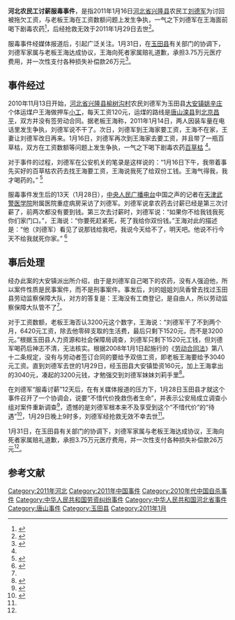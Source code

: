 '''河北农民工讨薪服毒事件'''，是指2011年1月16日[[河北省|河北省]][[兴隆县|兴隆县]]农民工[[刘德军|刘德军]]为讨回被拖欠工资，与老板王海在工资数额问题上发生争执，一气之下刘德军在王海面前喝下剧毒农药<ref name="yg">{{cite web|author=记者：陈振玺、李谦|title=中广独家：河北农民工讨薪不成服毒自尽|url=http://www.cnr.cn/china/newszh/yaowen/201101/t20110128_507632037.html|publisher=中央人民广播电台|accessdate=2011-02-01|date=2011-01-28|archive-date=2011-02-02|archive-url=https://web.archive.org/web/20110202125024/http://www.cnr.cn/china/newszh/yaowen/201101/t20110128_507632037.html|dead-url=no}}</ref>，后经抢救无效于2011年1月29日去世<ref>{{cite web|title=“服毒讨薪”农民工刘德军昨晚心脏停止跳动|url=http://www.cnr.cn/china/gdgg/201101/t20110130_507640667.html|publisher=中国之声《全国新闻联播》|accessdate=2011-02-01|archive-date=2011-02-03|archive-url=https://web.archive.org/web/20110203225052/http://www.cnr.cn/china/gdgg/201101/t20110130_507640667.html|dead-url=no}}</ref>。

服毒事件经媒体报道后，引起广泛关注。1月31日，在[[玉田县|玉田县]]有关部门的协调下，刘德军家属与老板王海达成协议，王海向死者家属赔礼道歉，承担3.75万元医疗费用，并一次性支付各种损失补偿款26万元<ref name="bc">{{cite web|author=记者：陈振玺|title=河北“服毒讨薪”不治农民工家属终获老板26万补偿|url=http://china.cnr.cn/gdgg/201101/t20110131_507643128.html|publisher=中央人民广播电台|accessdate=2011-02-01|archive-date=2011-02-03|archive-url=https://web.archive.org/web/20110203210906/http://china.cnr.cn/gdgg/201101/t20110131_507643128.html|dead-url=no}}</ref>。

== 事件经过 ==

2010年11月13日开始，[[河北省|河北省]][[兴隆县|兴隆县]][[榆树沟村|榆树沟村]]农民刘德军为玉田县[[大安镇_(玉田县)|大安镇]][[姚辛庄|姚辛庄]]个体运煤户王海做押车[[小工|小工]]，每天工资120元，运煤的路线是[[唐山|唐山]][[滦县|滦县]]到[[北京|北京]][[昌平|昌平]]，双方并没有签劳动合同。据老板王海称，2011年1月14日，两人因装车量在电话里发生争执，刘德军说不干了。次日，刘德军到王海家要工资，王海不在家，王妻让刘德军改日再来。1月16日，刘德军再次到王海家去要工资，并且带了一瓶百草枯，双方在工资数额等问题上发生争执，一气之下喝下剧毒农药[[百草枯|百草枯]] <ref name=yg />。

对于事件的过程，刘德军在公安机关的笔录是这样说的：“1月16日下午，我带着事先买好的百草枯农药去找王海要工资，王海说我死了给双份工钱。王海气得我，我才喝药的。” <ref name="jhsb">{{cite web|author=中央人民广播电台|title=农民工讨薪被拒服毒 事发河北省玉田县当地成立调查组|url=http://epaper.jinghua.cn/html/2011-01/29/content_627922.htm|publisher=京华时报|accessdate=2011-02-01|deadurl=yes|archiveurl=https://web.archive.org/web/20110203004514/http://epaper.jinghua.cn/html/2011-01/29/content_627922.htm|archivedate=2011-02-03}}</ref>

服毒事件发生后的13天（1月28日），[[中央人民广播电台|中央人民广播电台]]中国之声的记者在[[天津武警医学院|天津武警医学院]]附属医院重症病房采访了刘德军。刘德军说拿农药去讨薪已经是第三次讨薪了，前两次都没有要到钱。第三次去讨薪时，刘德军说：“如果你不给我钱我死你们家门口。”，王海说：“你要死赶紧死，死了我给你双份钱。”王海对此的描述是：“他（刘德军）看见了说那钱给我吧，我说今天给不了，明天吧。他说不行今天不给我就死你家。” <ref>{{cite web|author=京华时报|title=河北农民工讨薪被拒后自杀 老板曾称要死赶紧死|url=http://news.163.com/11/0129/01/6RHG58C900014AED.html|publisher=网易|accessdate=2011-02-01}}{{Dead link|date=2020年1月 |bot=InternetArchiveBot |fix-attempted=yes }}</ref>

== 事后处理 ==

经办此案的大安镇派出所介绍，由于是刘德军自己喝下的农药，没有人强迫他，所以案件性质是民事案件，而不是刑事案件。事发后，刘的姐姐刘凤香曾去找过玉田县劳动监察保障大队，对方的答复是：王海没有工商登记，是自由人，所以劳动监察保障大队管不了<ref name=jhsb />。

对于工资数额，老板王海否认3200元这个数字，王海说：“刘德军干了不到两个月，6420元工资，除去他零碎支取的生活费，最后只剩下1520元，而不是3200元。”根据玉田县人力资源和社会保障局调查，刘德军只剩下1520元工钱，但刘德军喝药后神志不清，无法核实。根据2008年1月1日起施行的《[[中华人民共和国劳动合同法|劳动合同法]]》第八十二条规定，没有与劳动者签订合同的要给予双倍工资，即老板王海要给予3040元工资。直到刘德军去世的1月29日，经玉田县大安镇垫资160元，加上王海拿出的3040元，凑起的3200元钱，才勉强交到刘德军妹妹刘莉手里<ref name="xhs">{{cite web|author=新华社记者：张涛、范世辉、李俊义|title=“服毒讨薪”农民工咽气时 家属才拿到3200元工钱|url=http://news.sina.com.cn/o/2011-01-31/145121905344.shtml|publisher=新民日报|accessdate=2011-02-01|date=2011年1月31日|archive-date=2016-03-04|archive-url=https://web.archive.org/web/20160304204906/http://news.sina.com.cn/o/2011-01-31/145121905344.shtml|dead-url=no}}</ref>。

在刘德军“服毒讨薪”12天后，在有关媒体报道的压力下，1月28日玉田县才就这个事件召开了一个协调会，说要“不惜代价挽救伤者生命”，并表示公安局成立调查小组对案件重新调查<ref>{{cite web|author=记者：李谦、陈振玺|title=救治农民工刘德军：玉田县公安局成立调查小组|url=http://www.cnr.cn/china/newszh/yaowen/201101/t20110129_507636220.html|publisher=中央人民广播电台|accessdate=2011-02-01|archive-date=2011-02-01|archive-url=https://web.archive.org/web/20110201170725/http://www.cnr.cn/china/newszh/yaowen/201101/t20110129_507636220.html|dead-url=no}}</ref>，遗憾的是刘德军根本来不及享受到这个“不惜代价”的“待遇”<ref>{{cite web|author=记者：李谦、陈振玺|title=河北回应农民工喝药事件:重新调查 救治刘德军|url=http://www.cnr.cn/allnews/201101/t20110128_507635792.html|publisher=中央人民广播电台|accessdate=2011-02-01|date=2011年1月28日}}</ref>，1月29日晚上9时多，刘德军经抢救无效不幸去世<ref name=xhs />。

1月31日，在玉田县有关部门的协调下，刘德军家属与老板王海达成协议，王海向死者家属赔礼道歉，承担3.75万元医疗费用，并一次性支付各种损失补偿款26万元<ref name=bc />。

==参考文献==
<div class="references-small">
<references></references>
</div>

[[Category:2011年河北|Category:2011年河北]]
[[Category:2011年中国事件|Category:2011年中国事件]]
[[Category:2010年代中国自杀事件|Category:2010年代中国自杀事件]]
[[Category:中华人民共和国劳资纠纷事件|Category:中华人民共和国劳资纠纷事件]]
[[Category:中华人民共和国河北省事件|Category:中华人民共和国河北省事件]]
[[Category:唐山事件|Category:唐山事件]]
[[Category:玉田县|Category:玉田县]]
[[Category:2011年1月|Category:2011年1月]]